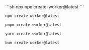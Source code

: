 <CodeGroup>
```sh npx
npx create-worker@latest
```

```sh npm
npm create worker@latest
```

```sh pnpm
pnpm create worker@latest
```

```sh yarn
yarn create worker@latest
```

```sh bun
bun create worker@latest
```
</CodeGroup>
